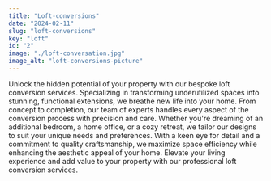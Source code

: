 ```yaml
---
title: "Loft-conversions"
date: "2024-02-11"
slug: "loft-conversions"
key: "loft"
id: "2"
image: "./loft-conversation.jpg"
image_alt: "loft-conversions-picture"
---
```


Unlock the hidden potential of your property with our bespoke loft conversion services. Specializing in transforming underutilized spaces into stunning, functional extensions, we breathe new life into your home. From concept to completion, our team of experts handles every aspect of the conversion process with precision and care. Whether you're dreaming of an additional bedroom, a home office, or a cozy retreat, we tailor our designs to suit your unique needs and preferences. With a keen eye for detail and a commitment to quality craftsmanship, we maximize space efficiency while enhancing the aesthetic appeal of your home. Elevate your living experience and add value to your property with our professional loft conversion services.